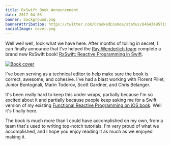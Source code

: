 ```yaml
---
title: RxSwift Book Announcement
date: 2017-04-03
banner: background.png
bannerAttribution: https://twitter.com/CrookedCosmos/status/846434957195128833
socialImage: cover.png
---
```



Well well well, look what we have here. After months of toiling in secret, I can finally announce that I've helped the [Ray Wenderlich team](https://raywenderlich.com) complete a brand new RxSwift book! [RxSwift: Reactive Programming in Swift](https://store.raywenderlich.com/products/rxswift).


<Narrow>

[![Book cover](cover.png)](https://store.raywenderlich.com/products/rxswift)
  
</Narrow>

I've been serving as a technical editor to help make sure the book is correct, awesome, and cohesive. I've had a blast working with Florent Pillet, Junior Bontognali, Marin Todorov, Scott Gardner, and Chris Belanger.

It's been really hard to keep this under wraps, partially because I'm so excited about it and partially because people keep asking me for a Swift version of my existing [Functional Reactive Programming on iOS book](https://leanpub.com/iosfrp). Well it's finally here.

The book is much more than I could have accomplished on my own, from a team that's used to writing top-notch tutorials. I'm very proud of what we accomplished, and I hope you enjoy reading it as much as we enjoyed making it.

  